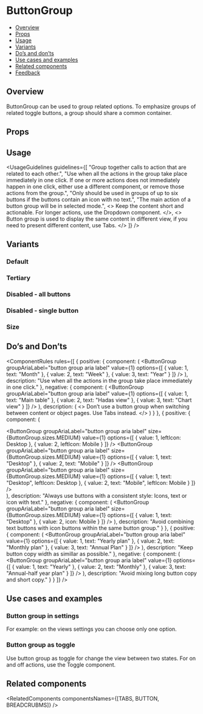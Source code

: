 
<Meta of={ButtonGroupStories} />

# ButtonGroup

- [Overview](#overview)
- [Props](#props)
- [Usage](#usage)
- [Variants](#variants)
- [Do’s and don’ts](#dos-and-donts)
- [Use cases and examples](#use-cases-and-examples)
- [Related components](#related-components)
- [Feedback](#feedback)

## Overview

ButtonGroup can be used to group related options. To emphasize groups of related toggle buttons, a group should share a common container.

<Canvas>
  <Story of={ButtonGroupStories.Overview} />
</Canvas>

## Props

<Controls />

## Usage

<UsageGuidelines
  guidelines={[
    "Group together calls to action that are related to each other.",
    "Use when all the actions in the group take place immediately in one click. If one or more actions does not immediately happen in one click, either use a different component, or remove those actions from the group.",
    "Only should be used in groups of up to six buttons if the buttons contain an icon with no text.",
    "The main action of a button group will be in selected mode.",
    <>
      Keep the content short and actionable. For longer actions, use the
      <Link href="/?path=/docs/inputs-dropdown--overview">Dropdown</Link>
      component.
    </>,
    <>
      Button group is used to display the same content in different view, if you need to present different content, use
      <Link href="/?path=/docs/navigation-tabs-tabs--overview">Tabs.</Link>
    </>
  ]}
/>

<TipCheckYourself />

## Variants

### Default

<Canvas>
  <Story of={ButtonGroupStories.Default} />
</Canvas>

### Tertiary

<Canvas>
  <Story of={ButtonGroupStories.Tertiary} />
</Canvas>

### Disabled - all buttons

<Canvas>
  <Story of={ButtonGroupStories.Disabled} />
</Canvas>

### Disabled - single button

<Canvas>
  <Story of={ButtonGroupStories.DisabledSingeButton} />
</Canvas>

### Size

<Canvas>
  <Story of={ButtonGroupStories.Size} />
</Canvas>

## Do’s and Don’ts

<ComponentRules
  rules={[
    {
      positive: {
        component: (
          <ButtonGroup
            groupAriaLabel="button group aria label"
            value={1}
            options={[
              { value: 1, text: "Month" },
              { value: 2, text: "Week" },
              { value: 3, text: "Year" }
            ]}
          />
        ),
        description: "Use when all the actions in the group take place immediately in one click."
      },
      negative: {
        component: (
          <ButtonGroup
            groupAriaLabel="button group aria label"
            value={1}
            options={[
              { value: 1, text: "Main table" },
              { value: 2, text: "Hadas view" },
              { value: 3, text: "Chart view" }
            ]}
          />
        ),
        description: (
          <>
            Don’t use a button group when switching between content or object pages. Use
            <Link href="/?path=/docs/navigation-tabs-tabs--overview">Tabs</Link>
            instead.
          </>
        )
      }
    },
    {
      positive: {
        component: (
          <div className="monday-storybook-button-group_column">
            <ButtonGroup
              groupAriaLabel="button group aria label"
              size={ButtonGroup.sizes.MEDIUM}
              value={1}
              options={[
                { value: 1, leftIcon: Desktop },
                { value: 2, leftIcon: Mobile }
              ]}
            />
            <ButtonGroup
              groupAriaLabel="button group aria label"
              size={ButtonGroup.sizes.MEDIUM}
              value={1}
              options={[
                { value: 1, text: "Desktop" },
                { value: 2, text: "Mobile" }
              ]}
            />
            <ButtonGroup
              groupAriaLabel="button group aria label"
              size={ButtonGroup.sizes.MEDIUM}
              value={1}
              options={[
                { value: 1, text: "Desktop", leftIcon: Desktop },
                { value: 2, text: "Mobile", leftIcon: Mobile }
              ]}
            />
          </div>
        ),
        description: "Always use buttons with a consistent style: Icons, text or icon with text."
      },
      negative: {
        component: (
          <ButtonGroup
            groupAriaLabel="button group aria label"
            size={ButtonGroup.sizes.MEDIUM}
            value={1}
            options={[
              { value: 1, text: "Desktop" },
              { value: 2, icon: Mobile }
            ]}
          />
        ),
        description: "Avoid combining text buttons with icon buttons within the same button group."
      }
    },
    {
      positive: {
        component: (
          <ButtonGroup
            groupAriaLabel="button group aria label"
            value={1}
            options={[
              { value: 1, text: "Yearly plan" },
              { value: 2, text: "Monthly plan" },
              { value: 3, text: "Annual Plan" }
            ]}
          />
        ),
        description: "Keep button copy width as simillar as possible."
      },
      negative: {
        component: (
          <ButtonGroup
            groupAriaLabel="button group aria label"
            value={1}
            options={[
              { value: 1, text: "Yearly" },
              { value: 2, text: "Monthly" },
              { value: 3, text: "Annual-half year plan" }
            ]}
          />
        ),
        description: "Avoid mixing long button copy and short copy."
      }
    }
  ]}
/>

## Use cases and examples

### Button group in settings

For example: on the views settings you can choose only one option.

<Canvas>
  <Story of={ButtonGroupStories.ButtonGroupInSettings} />
</Canvas>

### Button group as toggle

Use button group as toggle for change the view between two states.
For on and off actions, use the <Link withoutSpacing href="/?path=/docs/inputs-toggle--overview">Toggle component</Link>.

<Canvas>
  <Story of={ButtonGroupStories.ButtonGroupAsToggle} />
</Canvas>

## Related components

<RelatedComponents componentsNames={[TABS, BUTTON, BREADCRUBMS]} />
